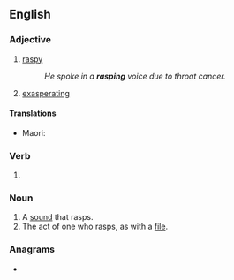 ==English==

===Adjective===
{{en-adj}}

# [[raspy]]
#: ''He spoke in a '''rasping''' voice due to throat cancer.''
# [[exasperating]]

====Translations====
{{trans-top|raspy}}
* Maori: {{t|mi|māngūngungu}}
{{trans-mid}}
{{trans-bottom}}

===Verb===
{{head|en|verb form}}

# {{present participle of|en|rasp|nocat=1}}

===Noun===
{{en-noun}}

# A [[sound]] that rasps.
# The act of one who rasps, as with a [[file]].

===Anagrams===
* {{anagrams|en|a=aginprs|gnisrap|parings|parsing|rapings|sparing}}